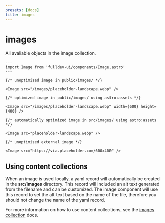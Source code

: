 ```yaml
---
presets: [docs]
title: images
---
```


# images

All avaliable objects in the image collection.


<PropsTable schema="imageSchema" />

```astro
---
import Image from 'fulldev-ui/components/Image.astro'
---

{/* unoptimized image in public/images/ */}

<Image src="/images/placeholder-landscape.webp" />

{/* optimized image in public/images/ using astro:assets */}

<Image src="/images/placeholder-landscape.webp" width={600} height={400} />

{/* automatically optimized image in src/images/ using astro:assets */}

<Image src="placeholder-landscape.webp" />

{/* unoptimized external image */}

<Image src="https://via.placeholder.com/600x400" />
```

## Using content collections

When an image is used locally, a yaml record will automatically be created in the **src/images** directory. This record will included an alt text generated from the filename and can be customized. The image component will use this record to set the alt text based on the name of the file, therefore you should not change the name of the yaml record.

For more information on how to use content collections, see the [images collection](/content-collections/images/) docs.
